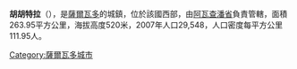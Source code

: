 {{expand|time=2015-04-20T16:45:43+00:00}}
{{refimprove|time=2015-04-20T16:45:43+00:00}}
'''胡胡特拉'''（{{lang-es|Jujutla}}），是[[薩爾瓦多|薩爾瓦多]]的城鎮，位於該國西部，由[[阿瓦查潘省|阿瓦查潘省]]負責管轄，面積263.95平方公里，海拔高度520米，2007年人口29,548，人口密度每平方公里111.95人。

{{Coord|13|47|N|89|51|W|display=title}}

{{ElSalvador-geo-stub}}
[[Category:薩爾瓦多城市|Category:薩爾瓦多城市]]